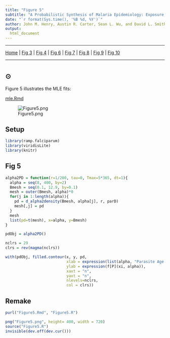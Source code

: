 ```yaml
---
title: "Figure 5"
subtitle: "A Probabilistic Synthesis of Malaria Epidemiology: Exposure, Infection, Parasite Densities, and Detection"
date: "`r format(Sys.time(), '%B %d, %Y')`"
author: John M. Henry, Austin R. Carter, Sean L. Wu, and David L. Smith
output:
  html_document
---
```


***

[Home](Memory.html) | 
[Fig 3](Figure3.html) |
[Fig 4](Figure4.html) |
[Fig 6](Figure6.html) |
[Fig 7](Figure7.html) |
[Fig 8](Figure8.html) |
[Fig 9](Figure9.html) |
[Fig 10](Figure10.html)

*** 

# {.tabset}

## $\odot$ 

Figure 5 illustrates the MLE fits: 

[mle.Rmd](mle.html)

![Figure5.png](Figure5.png)

## Setup



```r
library(ramp.falciparum)
library(viridisLite)
library(knitr)
```

## Fig 5

```r
alpha2PD = function(r=1/200, tau=0, Tmax=5*365, dt=1){
  alpha = seq(8, 400, by=2) 
  Bmesh = seq(0.1, 12.9, by=0.1)
  mesh = outer(Bmesh, alpha)*0
  for(j in 1:length(alpha)){
    pd = d_alpha2density(Bmesh, alpha[j], r, parD) 
    mesh[,j] = pd
  }
  mesh 
  list(pd=t(mesh), x=alpha, y=Bmesh)
}
```


```r
pdObj = alpha2PD()
```


```r
nclrs = 29 
clrs = rev(magma(nclrs))

with(pdObj, filled.contour(x, y, pd, 
                           xlab = expression(list(alpha, "Parasite Age (in Days)")), 
                           ylab = expression(f[P](xi, alpha)), 
                           xaxt = "n", 
                           yaxt = "n", 
                           nlevels=nclrs, 
                           col = clrs))

```

## Remake

```r
purl("Figure5.Rmd", "Figure5.R")
```


```r
png("Figure5.png", height= 400, width = 720)
source("Figure5.R")
invisible(dev.off(dev.cur()))
```